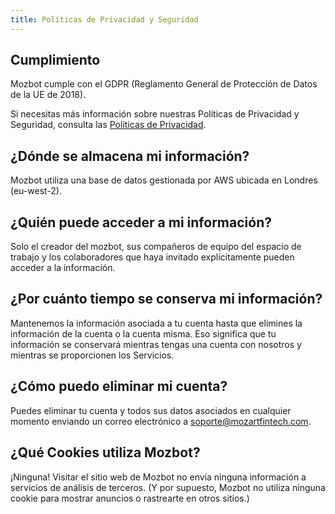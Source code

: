 ```yaml
---
title: Políticas de Privacidad y Seguridad
---
```


## Cumplimiento

Mozbot cumple con el GDPR (Reglamento General de Protección de Datos de la UE de 2018).

Si necesitas más información sobre nuestras Políticas de Privacidad y Seguridad, consulta las [Políticas de Privacidad](https://mozbot.mozartfintech.com/privacy-policies).

## ¿Dónde se almacena mi información?

Mozbot utiliza una base de datos gestionada por AWS ubicada en Londres (eu-west-2).

## ¿Quién puede acceder a mi información?

Solo el creador del mozbot, sus compañeros de equipo del espacio de trabajo y los colaboradores que haya invitado explícitamente pueden acceder a la información.

## ¿Por cuánto tiempo se conserva mi información?

Mantenemos la información asociada a tu cuenta hasta que elimines la información de la cuenta o la cuenta misma. Eso significa que tu información se conservará mientras tengas una cuenta con nosotros y mientras se proporcionen los Servicios.

## ¿Cómo puedo eliminar mi cuenta?

Puedes eliminar tu cuenta y todos sus datos asociados en cualquier momento enviando un correo electrónico a [soporte@mozartfintech.com](mailto:soporte@mozartfintech.com).

## ¿Qué Cookies utiliza Mozbot?

¡Ninguna! Visitar el sitio web de Mozbot no envía ninguna información a servicios de análisis de terceros. (Y por supuesto, Mozbot no utiliza ninguna cookie para mostrar anuncios o rastrearte en otros sitios.)
